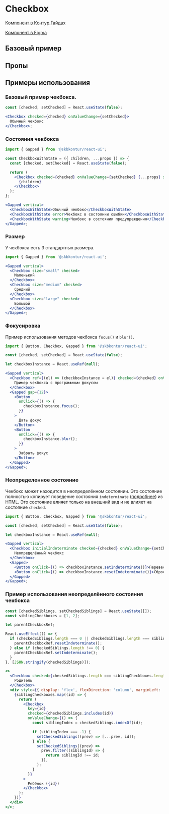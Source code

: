 
<Meta of={CheckboxStories} />

# Checkbox

[Компонент в Контур.Гайдах](https://guides.kontur.ru/components/selection-elements/checkbox/)

[Компонент в Figma](https://www.figma.com/file/87ScqxPzJpF9DcVBNYWOjM/%E2%9A%A1-Kontur-UI-Modern-Layout?node-id=203%3A7278)

<Description />

## Базовый пример

<Primary />

## Пропы

<Controls />

## Примеры использования

### Базовый пример чекбокса.

```jsx harmony
const [checked, setChecked] = React.useState(false);

<Checkbox checked={checked} onValueChange={setChecked}>
  Обычный чекбокс
</Checkbox>;
```

### Состояния чекбокса

```jsx harmony
import { Gapped } from '@skbkontur/react-ui';

const CheckboxWithState = ({ children, ...props }) => {
  const [checked, setChecked] = React.useState(false);

  return (
    <Checkbox checked={checked} onValueChange={setChecked} {...props} style={{ alignItems: 'center' }}>
      {children}
    </Checkbox>
  );
};

<Gapped vertical>
  <CheckboxWithState>Обычный чекбокс</CheckboxWithState>
  <CheckboxWithState error>Чекбокс в состоянии ошибки</CheckboxWithState>
  <CheckboxWithState warning>Чекбокс в состоянии предупреждения</CheckboxWithState>
</Gapped>;
```

### Размер

У чекбокса есть 3 стандартных размера.

```jsx harmony
import { Gapped } from '@skbkontur/react-ui';

<Gapped vertical>
  <Checkbox size="small" checked>
    Маленький
  </Checkbox>
  <Checkbox size="medium" checked>
    Средний
  </Checkbox>
  <Checkbox size="large" checked>
    Большой
  </Checkbox>
</Gapped>;
```

### Фокусировка

Пример использования методов чекбокса `focus()` и `blur()`.

```jsx harmony
import { Button, Checkbox, Gapped } from '@skbkontur/react-ui';

const [checked, setChecked] = React.useState(false);

let checkboxInstance = React.useRef(null);

<Gapped vertical>
  <Checkbox ref={(el) => (checkboxInstance = el)} checked={checked} onValueChange={setChecked}>
    Пример чекбокса с программным фокусом
  </Checkbox>
  <Gapped gap={12}>
    <Button
      onClick={() => {
        checkboxInstance.focus();
      }}
    >
      Дать фокус
    </Button>
    <Button
      onClick={() => {
        checkboxInstance.blur();
      }}
    >
      Забрать фокус
    </Button>
  </Gapped>
</Gapped>;
```

### Неопределенное состояние

Чекбокс может находится в неопределённом состоянии.
Это состояние полностью копирует поведение состояния `indeterminate` ([подробнее](https://developer.mozilla.org/en-US/docs/Web/HTML/Element/input/checkbox#indeterminate_state_checkboxes)) из HTML.
Это состояние влияет только на внешний вид и не влияет на состояние `checked`.

```jsx harmony
import { Button, Checkbox, Gapped } from '@skbkontur/react-ui';

const [checked, setChecked] = React.useState(false);

let checkboxInstance = React.useRef(null);

<Gapped vertical>
  <Checkbox initialIndeterminate checked={checked} onValueChange={setChecked} ref={(el) => (checkboxInstance = el)}>
    Неопределённый чекбокс
  </Checkbox>
  <Gapped>
    <Button onClick={() => checkboxInstance.setIndeterminate()}>Перевести в неопределённое состояние</Button>
    <Button onClick={() => checkboxInstance.resetIndeterminate()}>Сбросить неопределённое состояние</Button>
  </Gapped>
</Gapped>;
```

### Пример использования неопределённого состояния чекбокса

```jsx harmony
const [checkedSiblings, setCheckedSiblings] = React.useState([]);
const siblingCheckboxes = [1, 2];

let parentCheckboxRef;

React.useEffect(() => {
  if (checkedSiblings.length === 0 || checkedSiblings.length === siblingCheckboxes.length) {
    parentCheckboxRef.resetIndeterminate();
  } else if (checkedSiblings.length !== 0) {
    parentCheckboxRef.setIndeterminate();
  }
}, [JSON.stringify(checkedSiblings)]);

<>
  <Checkbox checked={checkedSiblings.length === siblingCheckboxes.length} ref={(el) => (parentCheckboxRef = el)}>
    Родитель
  </Checkbox>
  <div style={{ display: 'flex', flexDirection: 'column', marginLeft: '20px' }}>
    {siblingCheckboxes.map((id) => {
      return (
        <Checkbox
          key={id}
          checked={checkedSiblings.includes(id)}
          onValueChange={() => {
            const siblingIndex = checkedSiblings.indexOf(id);

            if (siblingIndex === -1) {
              setCheckedSiblings((prev) => [...prev, id]);
            } else {
              setCheckedSiblings((prev) =>
                prev.filter((siblingId) => {
                  return siblingId !== id;
                }),
              );
            }
          }}
        >
          Ребёнок ({id})
        </Checkbox>
      );
    })}
  </div>
</>;
```
